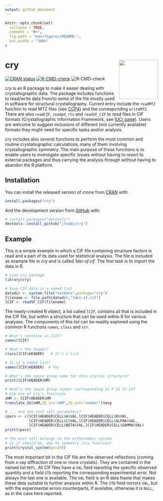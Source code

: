 ```yaml
---
output: github_document
---
```


<!-- README.md is generated from README.Rmd. Please edit that file -->

```r
knitr::opts_chunk$set(
  collapse = TRUE,
  comment = "#>",
  fig.path = "man/figures/README-",
  out.width = "100%"
)
```

# cry <img src='man/figures/logo.png' align="right" height="128" />
<!-- badges: start -->
[![CRAN status](https://www.r-pkg.org/badges/version/cry)](https://CRAN.R-project.org/package=cry)
[![R-CMD-check](https://github.com/jfoadi/cry/workflows/R-CMD-check/badge.svg)](https://github.com/jfoadi/cry/actions)
<!-- badges: start -->
![R-CMD-check](https://github.com/jfoadi/cry/actions/workflows/R-CMD-check.yaml/badge.svg)
<!-- badges: end -->

<!-- badges: end -->


*cry* is an R package to make it easier dealing with crystallographic data. The package includes functions to read/write
data from/to some of the file mostly used in software for
structural crystallography. Current entry include the `readMTZ` function
to read MTZ files (see [CCP4](https://www.ccp4.ac.uk)) and the
corresponding `writeMTZ`. There are also `readCIF`, `readpd_rtv` and `readSF_CIF` to read files in CIF formats (Crystallographic Information Framework, see [IUCr page](https://www.iucr.org/resources/cif)). Users are welcome to suggest inclusions of different (not currently available) formats they might need for specific tasks and/or analysis.

*cry* includes also several functions to perform the most common
and routine crystallographic calculations, many of them involving
crystallographic symmetry. The main purpose of these functions
is to enable users to investigate specific issues without having to
resort to external packages and thus carrying the analysis through
without having to abandon the R platform.

## Installation

You can install the released version of crone from [CRAN](https://CRAN.R-project.org) with:

``` r
install.packages("cry")
```

And the development version from [GitHub](https://github.com/) with:

``` r
# install.packages("devtools")
devtools::install_github("jfoadi/cry")
```
## Example

This is a simple example in which a CIF file containing structure factors is read and a part of its data used for statistical analysis. The file is included as example file in *cry* and is called *1dei-sf.cif*. The first
task is to import the data in R.

```r
# Load cry package
library(cry)

# Save CIF data in a named list
datadir <- system.file("extdata",package="cry")
filename <- file.path(datadir,"1dei-sf.cif")
lCIF <- readSF_CIF(filename)
```

The newly-created R object, a list called `lCIF`, contains all that
is included in the CIF file, but within a structure that can be
used within R for various analyses. The components of this list can
be readily explored using the common R functions `names`, `class`
and `str`.

```r
# What's containe in lCIF?
names(lCIF)

# What's the header?
class(lCIF$HEADER)   # It's a list

# Is it a named list?
names(lCIF$HEADER)  # Yes

# What's the space group name for this crystal structure?
print(lCIF$HEADER$HM)

# What's the space group number corresponding to P 21 21 21?
# Use one of cry's functions
xHM <- lCIF$HEADER$HM
translate_SG(xHM,SG_in="xHM",SG_out="number")$msg

# ... and the unit cell parameters?
cpars <- c(lCIF$HEADER$CELL$A$VAL,lCIF$HEADER$CELL$B$VAL,
           lCIF$HEADER$CELL$C$VAL,lCIF$HEADER$CELL$ALPHA$VAL,
           lCIF$HEADER$CELL$BETA$VAL,lCIF$HEADER$CELL$GAMMA$VAL)
print(cpars)

# The unit cell belongs to the orthorombic system,
# as it should be, due to symmetry (cry function)
print(crystal_system(gn=19))
```

The most important bit in the CIF file are the observed reflections (coming from x-ray diffraction of one or more crystals). They are contained in the named list `REFL`. All
CIF files have a `VAL` field reporting the specific observed
quantity and a field `STD` reporting the corresponding experimental error. Not always the last one is available. The
`VAL` field is an R data frame that makes these data suitable to
further analysis within R. The `STD` field mirrors `VAL`, but with
the experimental errors counterparts, if available, otherwise it
is `NULL`, as in the case here reported.
